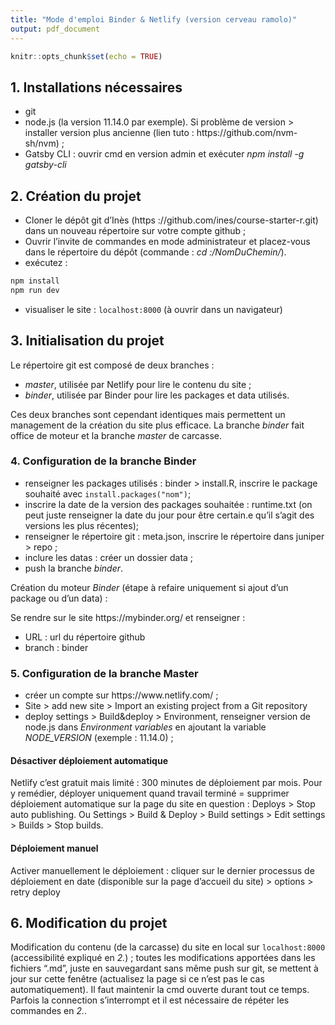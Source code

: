 ```yaml
---
title: "Mode d'emploi Binder & Netlify (version cerveau ramolo)"
output: pdf_document
---
```


```r
knitr::opts_chunk$set(echo = TRUE)
```

## 1. Installations nécessaires

- git
- node.js (la version 11.14.0 par exemple). Si problème de version > installer version plus ancienne (lien tuto : https://github.com/nvm-sh/nvm) ;
- Gatsby CLI : ouvrir cmd en version admin et exécuter _npm install -g gatsby-cli_ 

## 2. Création du projet 

- Cloner le dépôt git d'Inès (https ://github.com/ines/course-starter-r.git) dans un nouveau répertoire sur votre compte github ;
- Ouvrir l'invite de commandes en mode administrateur et placez-vous dans le répertoire du dépôt (commande : _cd :/NomDuChemin/_). 
- exécutez :
```r
npm install                
npm run dev
```
- visualiser le site : `localhost:8000` (à ouvrir dans un navigateur)


## 3. Initialisation du projet 

Le répertoire git est composé de deux branches  :

- *master*, utilisée par Netlify pour lire le contenu du site ;
- *binder*, utilisée par Binder pour lire les packages et data utilisés. 

Ces deux branches sont cependant identiques mais permettent un management de la création du site plus efficace. La branche *binder* fait office de moteur et la branche *master* de carcasse. 

### 4. Configuration de la branche Binder

- renseigner les packages utilisés : binder > install.R, inscrire le package souhaité avec `install.packages("nom")`;
- inscrire la date de la version des packages souhaitée : runtime.txt (on peut juste renseigner la date du jour pour être certain.e qu'il s'agit des versions les plus récentes);
- renseigner le répertoire git : meta.json, inscrire le répertoire dans juniper > repo ; 
- inclure les datas : créer un dossier data ; 
- push la branche *binder*.

Création du moteur _Binder_ (étape à refaire uniquement si ajout d'un package ou d'un data) :

Se rendre sur le site https://mybinder.org/ et renseigner : 

- URL : url du répertoire github
- branch : binder


### 5. Configuration de la branche Master

- créer un compte sur https://www.netlify.com/ ;
- Site > add new site > Import an existing project from a Git repository
- deploy settings > Build&deploy > Environment, renseigner version de node.js dans *Environment variables* en ajoutant la variable _NODE_VERSION_ (exemple : 11.14.0) ;

#### Désactiver déploiement automatique 
Netlify c'est gratuit mais limité : 300 minutes de déploiement par mois. Pour y remédier, déployer uniquement quand travail terminé = supprimer déploiement automatique sur la page du site en question : Deploys > Stop auto publishing. Ou Settings > Build & Deploy > Build settings > Edit settings > Builds > Stop builds.

#### Déploiement manuel
Activer manuellement le déploiement : cliquer sur le dernier processus de déploiement en date (disponible sur la page d'accueil du site) > options > retry deploy

## 6. Modification du projet

Modification du contenu (de la carcasse) du site en local sur `localhost:8000` (accessibilité expliqué en _2._) ; toutes les modifications apportées dans les fichiers ".md", juste en sauvegardant sans même push sur git, se mettent à jour sur cette fenêtre (actualisez la page si ce n'est pas le cas automatiquement). Il faut maintenir la cmd ouverte durant tout ce temps. Parfois la connection s'interrompt et il est nécessaire de répéter les commandes en _2._.


